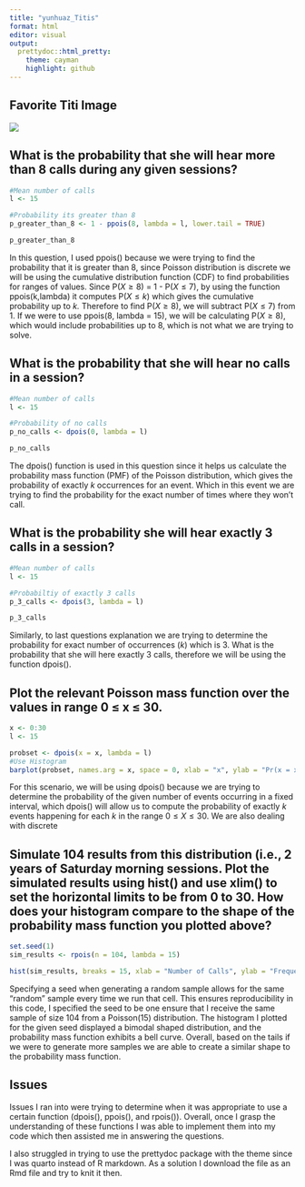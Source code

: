 ---
title: "yunhuaz_Titis"
format: html
editor: visual
output: 
  prettydoc::html_pretty:
    theme: cayman
    highlight: github
---

## Favorite Titi Image

![](Titi-monkeys-1.jpg)

## What is the probability that she will hear more than 8 calls during any given sessions?

```{r}
#Mean number of calls
l <- 15

#Probability its greater than 8
p_greater_than_8 <- 1 - ppois(8, lambda = l, lower.tail = TRUE) 

p_greater_than_8
```

In this question, I used ppois() because we were trying to find the probability that it is greater than 8, since Poisson distribution is discrete we will be using the cumulative distribution function (CDF) to find probabilities for ranges of values. Since P($X \geq 8$) = 1 - P($X \leq 7$), by using the function ppois(k,lambda) it computes P($X \leq k$) which gives the cumulative probability up to *k.* Therefore to find P($X \geq 8$), we will subtract P($X \leq 7$) from 1. If we were to use ppois(8, lambda = 15), we will be calculating P($X \geq 8$), which would include probabilities up to 8, which is not what we are trying to solve.

## What is the probability that she will hear no calls in a session?

```{r}
#Mean number of calls
l <- 15

#Probability of no calls
p_no_calls <- dpois(0, lambda = l)

p_no_calls
```

The dpois() function is used in this question since it helps us calculate the probability mass function (PMF) of the Poisson distribution, which gives the probability of exactly *k* occurrences for an event. Which in this event we are trying to find the probability for the exact number of times where they won't call.

## What is the probability she will hear exactly 3 calls in a session?

```{r}
#Mean number of calls
l <- 15

#Probabiltiy of exactly 3 calls
p_3_calls <- dpois(3, lambda = l)

p_3_calls
```

Similarly, to last questions explanation we are trying to determine the probability for exact number of occurrences (*k*) which is 3. What is the probability that she will here exactly 3 calls, therefore we will be using the function dpois().

## Plot the relevant Poisson mass function over the values in range 0 ≤ x ≤ 30.

```{r}
x <- 0:30
l <- 15

probset <- dpois(x = x, lambda = l)
#Use Histogram
barplot(probset, names.arg = x, space = 0, xlab = "x", ylab = "Pr(x = x", main = "Probablity Mass Function")
```

For this scenario, we will be using dpois() because we are trying to determine the probability of the given number of events occurring in a fixed interval, which dpois() will allow us to compute the probability of exactly *k* events happening for each *k* in the range $0 \leq X \leq 30$. We are also dealing with discrete

## Simulate 104 results from this distribution (i.e., 2 years of Saturday morning sessions. Plot the simulated results using hist() and use xlim() to set the horizontal limits to be from 0 to 30. How does your histogram compare to the shape of the probability mass function you plotted above?

```{r}
set.seed(1)
sim_results <- rpois(n = 104, lambda = 15)

hist(sim_results, breaks = 15, xlab = "Number of Calls", ylab = "Frequency", main = "Histogram of Simulated Poisson Results", xlim = c(0,30))
```

Specifying a seed when generating a random sample allows for the same "random" sample every time we run that cell. This ensures reproducibility in this code, I specified the seed to be one ensure that I receive the same sample of size 104 from a Poisson(15) distribution. The histogram I plotted for the given seed displayed a bimodal shaped distribution, and the probability mass function exhibits a bell curve. Overall, based on the tails if we were to generate more samples we are able to create a similar shape to the probability mass function.

## Issues

Issues I ran into were trying to determine when it was appropriate to use a certain function (dpois(), ppois(), and rpois()). Overall, once I grasp the understanding of these functions I was able to implement them into my code which then assisted me in answering the questions.

I also struggled in trying to use the prettydoc package with the theme since I was quarto instead of R markdown. As a solution I download the file as an Rmd file and try to knit it then.
